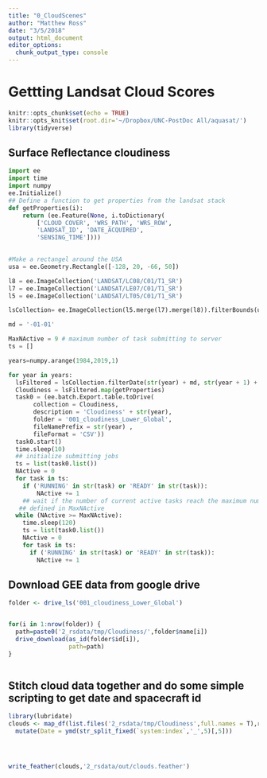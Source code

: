 ```yaml
---
title: "0_CloudScenes"
author: "Matthew Ross"
date: "3/5/2018"
output: html_document
editor_options: 
  chunk_output_type: console
---
```



# Gettting Landsat Cloud Scores
```r
knitr::opts_chunk$set(echo = TRUE)
knitr::opts_knit$set(root.dir='~/Dropbox/UNC-PostDoc All/aquasat/')
library(tidyverse)
```


## Surface Reflectance cloudiness
```python
import ee
import time
import numpy
ee.Initialize()
## Define a function to get properties from the landsat stack
def getProperties(i):
    return (ee.Feature(None, i.toDictionary(
        ['CLOUD_COVER', 'WRS_PATH', 'WRS_ROW',
        'LANDSAT_ID', 'DATE_ACQUIRED',
        'SENSING_TIME'])))
        

#Make a rectangel around the USA
usa = ee.Geometry.Rectangle([-128, 20, -66, 50])

l8 = ee.ImageCollection('LANDSAT/LC08/C01/T1_SR')
l7 = ee.ImageCollection('LANDSAT/LE07/C01/T1_SR') 
l5 = ee.ImageCollection('LANDSAT/LT05/C01/T1_SR')

lsCollection= ee.ImageCollection(l5.merge(l7).merge(l8)).filterBounds(usa)

md = '-01-01'

MaxNActive = 9 # maximum number of task submitting to server
ts = []

years=numpy.arange(1984,2019,1)

for year in years:
  lsFiltered = lsCollection.filterDate(str(year) + md, str(year + 1) + md)
  Cloudiness = lsFiltered.map(getProperties)
  task0 = (ee.batch.Export.table.toDrive(
       collection = Cloudiness,
       description = 'Cloudiness' + str(year),
       folder = '001_cloudiness_Lower_Global',
       fileNamePrefix = str(year) ,
       fileFormat = 'CSV'))
  task0.start()
  time.sleep(10)
  ## initialize submitting jobs
  ts = list(task0.list())
  NActive = 0
  for task in ts:
    if ('RUNNING' in str(task) or 'READY' in str(task)):
        NActive += 1       
    ## wait if the number of current active tasks reach the maximum number
   ## defined in MaxNActive
  while (NActive >= MaxNActive):
    time.sleep(120)
    ts = list(task0.list())
    NActive = 0
    for task in ts:
      if ('RUNNING' in str(task) or 'READY' in str(task)):
        NActive += 1
```


## Download GEE data from google drive
```r
folder <- drive_ls('001_cloudiness_Lower_Global')


for(i in 1:nrow(folder)) {
  path=paste0('2_rsdata/tmp/Cloudiness/',folder$name[i])
  drive_download(as_id(folder$id[i]),
                 path=path)
}



```


## Stitch cloud data together and do some simple scripting to get date and spacecraft id
```r
library(lubridate)
clouds <- map_df(list.files('2_rsdata/tmp/Cloudiness',full.names = T),read_csv) %>%
  mutate(Date = ymd(str_split_fixed(`system:index`,'_',5)[,5])) 




write_feather(clouds,'2_rsdata/out/clouds.feather')

```

